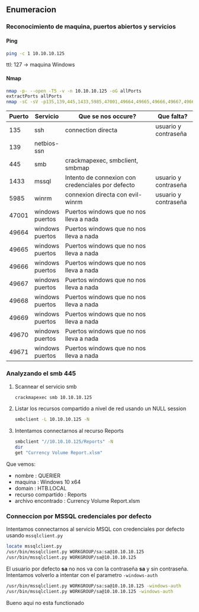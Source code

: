 ## Enumeracion {-}

### Reconocimiento de maquina, puertos abiertos y servicios {-} 

#### Ping {-}

```bash
ping -c 1 10.10.10.125
```
ttl: 127 -> maquina Windows

#### Nmap {-}

```bash
nmap -p- --open -T5 -v -n 10.10.10.125 -oG allPorts 
extractPorts allPorts
nmap -sC -sV -p135,139,445,1433,5985,47001,49664,49665,49666,49667,49668,49669,49670,49671 10.10.10.125 -oN targeted
```

| Puerto | Servicio        | Que se nos occure?                                | Que falta?           |
| ------ | --------------- | ------------------------------------------------- | -------------------- |
| 135    | ssh             | connection directa                                | usuario y contraseña |
| 139    | netbios-ssn     |                                                   |                      |
| 445    | smb             | crackmapexec, smbclient, smbmap                   |                      |
| 1433   | mssql           | Intento de connexion con credenciales por defecto | usuario y contraseña |
| 5985   | winrm           | connexion directa con evil-winrm                  | usuario y contraseña |
| 47001  | windows puertos | Puertos windows que no nos lleva a nada           |                      |
| 49664  | windows puertos | Puertos windows que no nos lleva a nada           |                      |
| 49665  | windows puertos | Puertos windows que no nos lleva a nada           |                      |
| 49666  | windows puertos | Puertos windows que no nos lleva a nada           |                      |
| 49667  | windows puertos | Puertos windows que no nos lleva a nada           |                      |
| 49668  | windows puertos | Puertos windows que no nos lleva a nada           |                      |
| 49669  | windows puertos | Puertos windows que no nos lleva a nada           |                      |
| 49670  | windows puertos | Puertos windows que no nos lleva a nada           |                      |
| 49671  | windows puertos | Puertos windows que no nos lleva a nada           |                      |


### Analyzando el smb 445 {-}

1. Scannear el servicio smb

    ```bash
    crackmapexec smb 10.10.10.125
    ```

1. Listar los recursos compartido a nivel de red usando un NULL session

    ```bash
    smbclient -L 10.10.10.125 -N
    ```

1. Intentamos connectarnos al recurso Reports

    ```bash
    smbclient "//10.10.10.125/Reports" -N
    dir
    get "Currency Volume Report.xlsm"
    ```

Que vemos:

- nombre             : QUERIER
- maquina            : Windows 10 x64
- domain             : HTB.LOCAL
- recurso compartido : Reports
- archivo encontrado : Currency Volume Report.xlsm

### Conneccion por MSSQL credenciales por defecto {-}

Intentamos connectarnos al servicio MSQL con credenciales por defecto usando `mssqlclient.py`

```bash
locate mssqlclient.py
/usr/bin/mssqlclient.py WORKGROUP/sa:sa@10.10.10.125
/usr/bin/mssqlclient.py WORKGROUP/sa@10.10.10.125
```

El usuario por defecto **sa** no nos va con la contraseña **sa** y sin contraseña. Intentamos volverlo a intentar
con el parametro `-windows-auth`

```bash
/usr/bin/mssqlclient.py WORKGROUP/sa:sa@10.10.10.125 -windows-auth
/usr/bin/mssqlclient.py WORKGROUP/sa@10.10.10.125 -windows-auth
```

Bueno aqui no esta functionado
